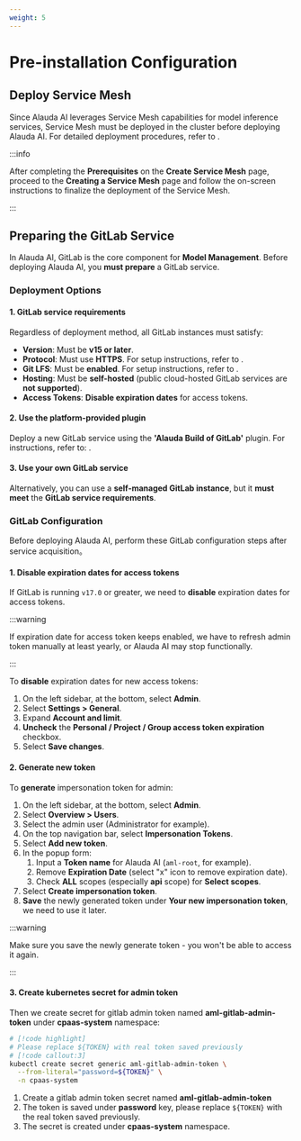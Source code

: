 ```yaml
---
weight: 5
---
```


# Pre-installation Configuration

## **Deploy Service Mesh**

Since Alauda AI leverages Service Mesh capabilities for model inference services, Service Mesh must be deployed in the cluster before deploying Alauda AI. For detailed deployment procedures, refer to <ExternalSiteLink name="servicemeshv1" href="/install/create_service_mesh/index.mdx" children="Create Service Mesh v1" />.

:::info

After completing the **Prerequisites** on the **Create Service Mesh** page, proceed to the **Creating a Service Mesh** page and follow the on-screen instructions to finalize the deployment of the Service Mesh.

:::

## **Preparing the GitLab Service**

In Alauda AI, GitLab is the core component for **Model Management**. Before deploying Alauda AI, you **must prepare** a GitLab service.

### **Deployment Options**

#### **1. GitLab service requirements**

Regardless of deployment method, all GitLab instances must satisfy:

- **Version**: Must be **v15 or later**.
- **Protocol**: Must use **HTTPS**. For setup instructions, refer to <ExternalSiteLink name="alauda-build-of-gitlab" href="/install/03_gitlab_deploy.md#gitlab_https" children="Configure HTTPS" />.
- **Git LFS**: Must be **enabled**. For setup instructions, refer to <ExternalSiteLink name="alauda-build-of-gitlab" href="/howto/01_lfs.mdx" children="Managing Large Files with LFS" />.
- **Hosting**: Must be **self-hosted** (public cloud-hosted GitLab services are **not supported**).
- **Access Tokens**: **Disable expiration dates** for access tokens.

#### **2. Use the platform-provided plugin**

Deploy a new GitLab service using the **'Alauda Build of GitLab'** plugin.
For instructions, refer to: <ExternalSiteLink name="alauda-build-of-gitlab" href="/install/01_installation_guide.mdx" children="Deploy Alauda Build of GitLab" />.

#### **3. Use your own GitLab service**

Alternatively, you can use a **self-managed GitLab instance**, but it **must meet** the **GitLab service requirements**.

### **GitLab Configuration**

Before deploying Alauda AI, perform these GitLab configuration steps after service acquisition。

#### **1. Disable expiration dates for access tokens**

If GitLab is running `v17.0` or greater, we need to **disable** expiration dates for access tokens.

:::warning

If expiration date for access token keeps enabled, we have to refresh admin token manually at least yearly, or Alauda AI may stop functionally.

:::

To **disable** expiration dates for new access tokens:

1. On the left sidebar, at the bottom, select **Admin**.
2. Select **Settings > General**.
3. Expand **Account and limit**.
4. **Uncheck** the **Personal / Project / Group access token expiration** checkbox.
5. Select **Save changes**.

#### **2. Generate new token**

To **generate** impersonation token for admin:

1. On the left sidebar, at the bottom, select **Admin**.
2. Select **Overview > Users**.
3. Select the admin user (Administrator for example).
4. On the top navigation bar, select **Impersonation Tokens**.
5. Select **Add new token**.
6. In the popup form:
   1. Input a **Token name** for Alauda AI (`aml-root`, for example).
   2. Remove **Expiration Date** (select "x" icon to remove expiration date).
   3. Check **ALL** scopes (especially **api** scope) for **Select scopes**.
7. Select **Create impersonation token**.
8. **Save** the newly generated token under **Your new impersonation token**, we need to use it later.

:::warning

Make sure you save the newly generate token - you won't be able to access it again.

:::

#### **3. Create kubernetes secret for admin token**

Then we create secret for gitlab admin token named **aml-gitlab-admin-token** under **cpaas-system** namespace:

```bash
# [!code highlight]
# Please replace ${TOKEN} with real token saved previously
# [!code callout:3]
kubectl create secret generic aml-gitlab-admin-token \
  --from-literal="password=${TOKEN}" \
  -n cpaas-system
```

<Callouts>

1. Create a gitlab admin token secret named **aml-gitlab-admin-token**
2. The token is saved under **password** key, please replace `${TOKEN}` with the real token saved previously.
3. The secret is created under **cpaas-system** namespace.

</Callouts>
